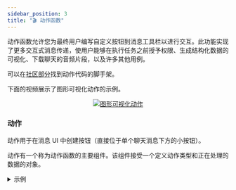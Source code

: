 ```yaml
---
sidebar_position: 3
title: "🎬 动作函数"
---
```


动作函数允许您为最终用户编写自定义按钮到消息工具栏以进行交互。此功能实现了更多交互式消息传递，使用户能够在执行任务之前授予权限、生成结构化数据的可视化、下载聊天的音频片段，以及许多其他用例。

可以在[社区部分](https://openwebui.com/f/hub/custom_action/)找到动作代码的脚手架。

下面的视频展示了图形可视化动作的示例。

<p align="center">
  <a href="#">
    <img src="/img/pipelines/graph-viz-action.gif" alt="图形可视化动作" />
  </a>
</p>


### 动作
动作用于在消息 UI 中创建按钮（直接位于单个聊天消息下方的小按钮）。

动作有一个称为动作函数的主要组件。该组件接受一个定义动作类型和正在处理的数据的对象。

<details>
<summary>示例</summary>

```
async def action(
        self,
        body: dict,
        __user__=None,
        __event_emitter__=None,
        __event_call__=None,
    ) -> Optional[dict]:
        print(f"action:{__name__}")

        response = await __event_call__(
            {
                "type": "input",
                "data": {
                    "title": "写一条消息",
                    "message": "在这里写一条要追加的消息",
                    "placeholder": "输入您的消息",
                },
            }
        )
        print(response)
```
</details>
